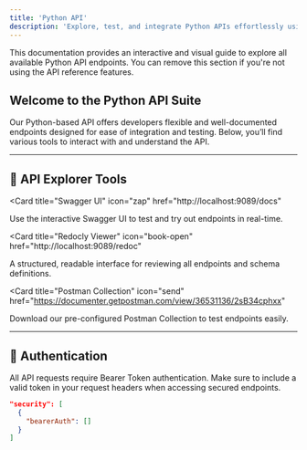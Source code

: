 ```yaml
---
title: 'Python API'
description: 'Explore, test, and integrate Python APIs effortlessly using Swagger, Redocly, and Postman.'
---
```


<Note>
  This documentation provides an interactive and visual guide to explore all available Python API endpoints. You can remove this section if you're not using the API reference features.
</Note>

## Welcome to the Python API Suite

Our Python-based API offers developers flexible and well-documented endpoints designed for ease of integration and testing. Below, you’ll find various tools to interact with and understand the API.

---

## 🚀 API Explorer Tools

<Card
  title="Swagger UI"
  icon="zap"
  href="http://localhost:9089/docs"
>
  Use the interactive Swagger UI to test and try out endpoints in real-time.
</Card>

<Card
  title="Redocly Viewer"
  icon="book-open"
  href="http://localhost:9089/redoc"
>
  A structured, readable interface for reviewing all endpoints and schema definitions.
</Card>

<Card
  title="Postman Collection"
  icon="send"
  href="https://documenter.getpostman.com/view/36531136/2sB34cphxx"
>
  Download our pre-configured Postman Collection to test endpoints easily.
</Card>

---

## 🔐 Authentication

All API requests require Bearer Token authentication. Make sure to include a valid token in your request headers when accessing secured endpoints.

```json
"security": [
  {
    "bearerAuth": []
  }
]
